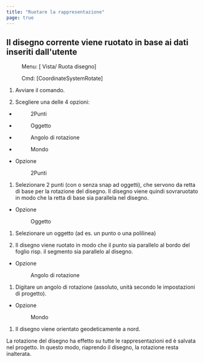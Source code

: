 ```yaml
---
title: "Ruotare la rappresentazione"
page: true
---
```

## Il disegno corrente viene ruotato in base ai dati inseriti dall&#39;utente
 <Menu> Menu: [ Vista/ Ruota disegno] </Menu> 
 <Menu> Cmd: [CoordinateSystemRotate] </Menu> 


1. Avviare il comando.

2. Scegliere una delle 4 opzioni:

- <Menu>2Punti</Menu> 
- <Menu>Oggetto</Menu> 
- <Menu>Angolo di rotazione</Menu> 
- <Menu>Mondo</Menu> 








- Opzione <Menu>2Punti</Menu> 
1. Selezionare 2 punti (con o senza snap ad oggetti), che servono da retta di base per la rotazione del disegno. Il disegno viene quindi sovraruotato in modo che la retta di base sia parallela nel disegno.







- Opzione <Menu>Oggetto</Menu>  

1. Selezionare un oggetto (ad es. un punto o una polilinea)

2. Il disegno viene ruotato in modo che il punto sia parallelo al bordo del foglio risp. il segmento sia parallelo al disegno. 







- Opzione <Menu>Angolo di rotazione</Menu>  

1. Digitare un angolo di rotazione (assoluto, unit&#224; secondo le impostazioni di progetto). 







- Opzione <Menu>Mondo</Menu>  

1. Il disegno viene orientato geodeticamente a nord.







<Success>
La rotazione del disegno ha effetto su tutte le rappresentazioni ed &#232; salvata nel progetto. In questo modo, riaprendo il disegno, la rotazione resta inalterata.
</Success>
